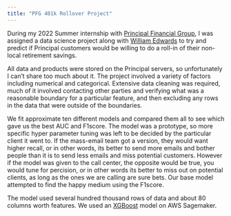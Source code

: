 ```yaml
---
title: "PFG 401k Rollover Project"
---
```


During my 2022 Summer internship with [Principal Financial Group](https://www.principal.com/), I was assigned a data science project along with [William Edwards](https://www.linkedin.com/in/william-edwards-37738574/) to try and predict if Principal customers would be willing to do a roll-in of their non-local retirement savings.

All data and products were stored on the Principal servers, so unfortunately I can't share too much about it. The project involved a variety of factors including numerical and categorical. Extensive data cleaning was required, much of it involved contacting other parties and verifying what was a reasonable boundary for a particular feature, and then excluding any rows in the data that were outside of the boundaries.

We fit approximate ten different models and compared them all to see which gave us the best AUC and F1score. The model was a prototype, so more specific hyper parameter tuning was left to be decided by the particular client it went to. If the mass-email team got a version, they would want higher recall, or in other words, its better to send more emails and bother people than it is to send less emails and miss potential customers. However if the model was given to the call center, the opposite would be true, you would tune for percision, or in other words its better to miss out on potential clients, as long as the ones we are calling are sure bets. Our base model attempted to find the happy medium using the F1score.

The model used several hundred thousand rows of data and about 80 columns worth features. We used an [XGBoost](https://docs.aws.amazon.com/sagemaker/latest/dg/xgboost.html) model on AWS Sagemaker. 
